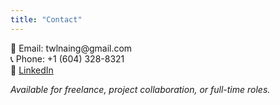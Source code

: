 ```yaml
---
title: "Contact"
---
```



📧 Email: twlnaing@gmail.com  
📞 Phone: +1 (604) 328-8321  
🔗 [LinkedIn](https://www.linkedin.com/in/grace-winlett-62262a55)

*Available for freelance, project collaboration, or full-time roles.*

